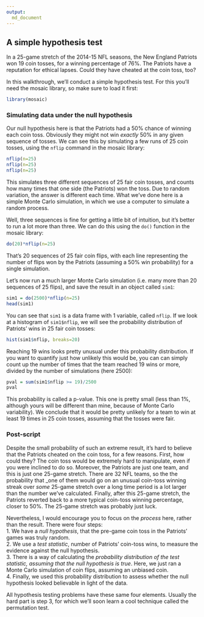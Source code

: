 ```yaml
---
output:
  md_document
---
```


## A simple hypothesis test

In a 25-game stretch of the 2014-15 NFL seasons, the New England Patriots won 19 coin tosses, for a winning percentage of 76%.  The Patriots have a reputation for ethical lapses.  Could they have cheated at the coin toss, too?  

In this walkthrough, we'll conduct a simple hypothesis test.  For this you'll need the mosaic library, so make sure to load it first: 
```r
library(mosaic)
```

### Simulating data under the null hypothesis 

Our null hypothesis here is that the Patriots had a 50% chance of winning each coin toss.  Obviously they might not win _exactly_ 50% in any given sequence of tosses.  We can see this by simulating a few runs of 25 coin tosses, using the `nflip` command in the mosaic library:
```r
nflip(n=25)
nflip(n=25)
nflip(n=25)
```

This simulates three different sequences of 25  fair coin tosses, and counts how many times that one side (the Patriots) won the toss.  Due to random variation, the answer is different each time.  What we've done here is a simple Monte Carlo simulation, in which we use a computer to simulate a random process.  

Well, three sequences is fine for getting a little bit of intuition, but it's better to run a lot more than three.  We can do this using the `do()` function in the mosaic library:
```r
do(20)*nflip(n=25)
```

That's 20 sequences of 25 fair coin flips, with each line representing the number of flips won by the Patriots (assuming a 50% win probability) for a single simulation.  

Let's now run a much larger Monte Carlo simulation (i.e. many more than 20 sequences of 25 flips), and save the result in an object called `sim1`:
```r
sim1 = do(2500)*nflip(n=25)
head(sim1)
```

You can see that `sim1` is a data frame with 1 variable, called `nflip`.  If we look at a histogram of `sim1$nflip`, we will see the probability distribution of  Patriots' wins in 25 fair coin tosses:  
```r
hist(sim1$nflip, breaks=20)
```

Reaching 19 wins looks pretty unusual under this probability distribution.  If you want to quantify just how unlikely this would be, you can can simply count up the number of times that the team reached 19 wins or more, divided by the number of simulations (here 2500):  
```r
pval = sum(sim1$nflip >= 19)/2500
pval
```

This probability is called a p-value.  This one is pretty small (less than 1%, although yours will be different than mine, because of Monte Carlo variability).  We conclude that it would be pretty unlikely for a team to win at least 19 times in 25 coin tosses, assuming that the tosses were fair.  

### Post-script  

Despite the small probability of such an extreme result, it's hard to believe that the Patriots cheated on the coin toss, for a few reasons.  First, how could they?  The coin toss would be extremely hard to manipulate, even if you were inclined to do so.  Moreover, the Patriots are just one team, and this is just one 25-game stretch.  There are 32 NFL teams, so the the probability that _one of them would go on an unusual coin-toss winning streak over _some_ 25-game stretch over a long time period is a lot larger than the number we've calculated.  Finally, after this 25-game stretch, the Patriots reverted back to a more typical coin-toss winning percentage, closer to 50\%.  The 25-game stretch was probably just luck.

Nevertheless, I would encourage you to focus on the _process_ here, rather than the result.  There were four steps:  
1. We have a _null hypothesis_, that the pre-game coin toss in the Patriots' games was truly random.  
2. We use a _test statistic_, number of Patriots' coin-toss wins, to measure the evidence against the null hypothesis.  
3. There is a way of calculating the _probability distribution of the test statistic, assuming that the null hypothesis is true_.  Here, we just ran a Monte Carlo simulation of coin flips, assuming an unbiased coin.   
4. Finally, we used this probability distribution to assess whether the null hypothesis looked believable in light of the data.   

All hypothesis testing problems have these same four elements.  Usually the hard part is step 3, for which we'll soon learn a cool technique called the permutation test.  

